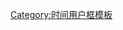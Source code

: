 {{User UTC|-6}}<includeonly>[[Category:UTC-6区维基人|{{PAGENAME}}]]</includeonly><noinclude>
[[Category:时间用户框模板]]
</noinclude>